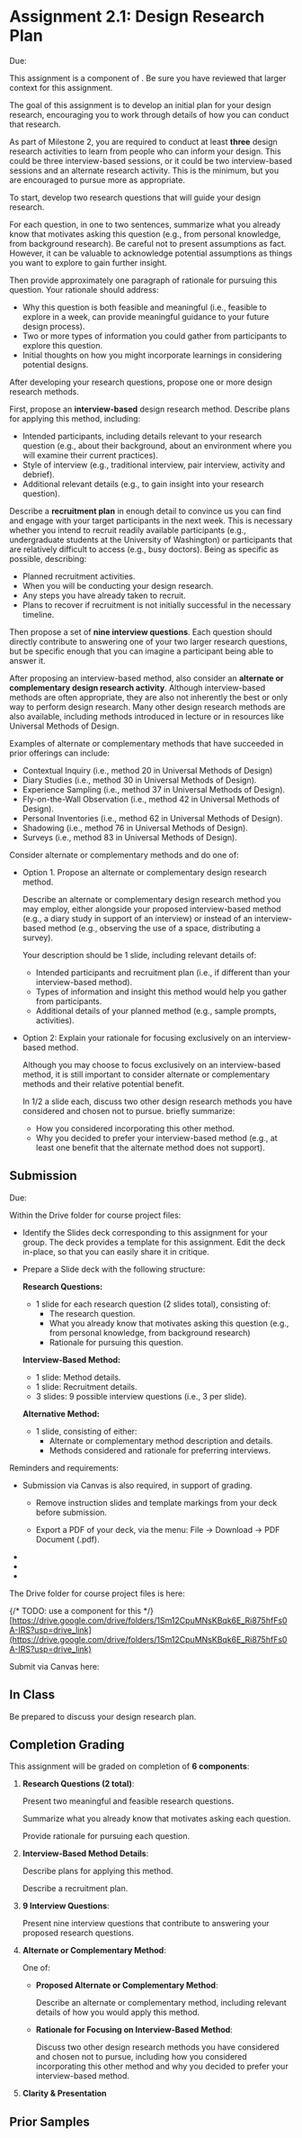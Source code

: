 

# Assignment 2.1: Design Research Plan

<UnderDevelopment display={false} />

Due: <AssignmentDueDateTime assignmentKey={calendarData.assignments.assignment_2_1} />

This assignment is a component of <SiteLink linkKey={SiteLinks.milestone_2_top}/>.
Be sure you have reviewed that larger context for this assignment.

The goal of this assignment is to develop an initial plan for your design research,
encouraging you to work through details of how you can conduct that research.

As part of Milestone 2, you are required to conduct
at least __three__ design research activities
to learn from people who can inform your design.
This could be three interview-based sessions,
or it could be two interview-based sessions and an alternate research activity.
This is the minimum, but you are encouraged to pursue more as appropriate.

To start, develop two research questions that will guide your design research.

For each question, in one to two sentences, summarize what you already know that motivates asking this question
(e.g., from personal knowledge, from background research).
Be careful not to present assumptions as fact.
However, it can be valuable to acknowledge potential assumptions as things you want to explore to gain further insight.

Then provide approximately one paragraph of rationale for pursuing this question.
Your rationale should address:
- Why this question is both feasible and meaningful
  (i.e., feasible to explore in a week, can provide meaningful guidance to your future design process).
- Two or more types of information you could gather from participants to explore this question.
- Initial thoughts on how you might incorporate learnings in considering potential designs.

After developing your research questions, propose one or more design research methods.

First, propose an **interview-based** design research method. 
Describe plans for applying this method, including:
- Intended participants,
  including details relevant to your research question
  (e.g., about their background, about an environment where you will examine their current practices).
- Style of interview (e.g., traditional interview, pair interview, activity and debrief).
- Additional relevant details (e.g., to gain insight into your research question).

Describe a __recruitment plan__ in enough detail to convince us
you can find and engage with your target participants in the next week.
This is necessary whether you intend to recruit
readily available participants (e.g., undergraduate students at the University of Washington)
or participants that are relatively difficult to access (e.g., busy doctors).
Being as specific as possible, describing:
- Planned recruitment activities.
- When you will be conducting your design research.
- Any steps you have already taken to recruit.
- Plans to recover if recruitment is not initially successful in the necessary timeline.

Then propose a set of __nine interview questions__.
Each question should directly contribute to answering one of your two larger research questions,
but be specific enough that you can imagine a participant being able to answer it.

After proposing an interview-based method, also consider an __alternate or complementary design research activity__.
Although interview-based methods are often appropriate,
they are also not inherently the best or only way to perform design research.
Many other design research methods are also available,
including methods introduced in lecture or in resources like Universal Methods of Design.

Examples of alternate or complementary methods that have succeeded in prior offerings can include:
- Contextual Inquiry (i.e., method 20 in Universal Methods of Design)
- Diary Studies (i.e., method 30 in Universal Methods of Design).
- Experience Sampling (i.e., method 37 in Universal Methods of Design).
- Fly-on-the-Wall Observation (i.e., method 42 in Universal Methods of Design).
- Personal Inventories (i.e., method 62 in Universal Methods of Design).
- Shadowing (i.e., method 76 in Universal Methods of Design).
- Surveys (i.e., method 83 in Universal Methods of Design).

Consider alternate or complementary methods and do one of:

- Option 1. Propose an alternate or complementary design research method.

   Describe an alternate or complementary design research method you may employ,
   either alongside your proposed interview-based method (e.g., a diary study in support of an interview)
   or instead of an interview-based method (e.g., observing the use of a space, distributing a survey).

   Your description should be 1 slide, including relevant details of:
   - Intended participants and recruitment plan (i.e., if different than your interview-based method).
   - Types of information and insight this method would help you gather from participants.
   - Additional details of your planned method (e.g., sample prompts, activities).

- Option 2: Explain your rationale for focusing exclusively on an interview-based method.

   Although you may choose to focus exclusively on an interview-based method,
   it is still important to consider alternate or complementary methods and their relative potential benefit.

   In 1/2 a slide each,
   discuss two other design research methods you have considered and chosen not to pursue.
   briefly summarize:
   - How you considered incorporating this other method.
   - Why you decided to prefer your interview-based method
     (e.g., at least one benefit that the alternate method does not support).


## Submission

Due: <AssignmentDueDateTime assignmentKey={calendarData.assignments.assignment_2_1} />

Within the Drive folder for course project files:

- Identify the Slides deck corresponding to this assignment for your group.
  The deck provides a template for this assignment.
  Edit the deck in-place, so that you can easily share it in critique.

- Prepare a Slide deck with the following structure:

  __Research Questions:__
  - 1 slide for each research question (2 slides total), consisting of:
    - The research question.
    - What you already know that motivates asking this question (e.g., from personal knowledge, from background research)
    - Rationale for pursuing this question.

  __Interview-Based Method:__
  - 1 slide: Method details.
  - 1 slide: Recruitment details.
  - 3 slides: 9 possible interview questions (i.e., 3 per slide).

  __Alternative Method:__
  - 1 slide, consisting of either:
    - Alternate or complementary method description and details.
    - Methods considered and rationale for preferring interviews.

Reminders and requirements:

- Submission via Canvas is also required, in support of grading.
  - Remove instruction slides and template markings from your deck before submission.

  - Export a PDF of your deck, via the menu: File -> Download -> PDF Document (.pdf).

- <GroupAssignment />
- <ClarityAndPresentationReference />
- <ParticipantAnonymity />

The Drive folder for course project files is here:

{/* TODO: use a component for this */}
[https://drive.google.com/drive/folders/1Sm12CpuMNsKBqk6E_Ri875hfFs0A-IRS?usp=drive_link](https://drive.google.com/drive/folders/1Sm12CpuMNsKBqk6E_Ri875hfFs0A-IRS?usp=drive_link)

Submit via Canvas here:

<AssignmentSubmitCanvasLink assignmentKey={calendarData.assignments.assignment_2_1} />

## In Class

Be prepared to discuss your design research plan.

## Completion Grading

This assignment will be graded on completion of __6 components__:

1. __Research Questions (2 total)__:

   Present two meaningful and feasible research questions.

   Summarize what you already know that motivates asking each question.

   Provide rationale for pursuing each question.

2. __Interview-Based Method Details__:

   Describe plans for applying this method.

   Describe a recruitment plan.

3. __9 Interview Questions__:

   Present nine interview questions that contribute to answering your proposed research questions.

4. __Alternate or Complementary Method__:

   One of:

   - __Proposed Alternate or Complementary Method__:

     Describe an alternate or complementary method,
     including relevant details of how you would apply this method.

   - __Rationale for Focusing on Interview-Based Method__:

     Discuss two other design research methods you have considered and chosen not to pursue,
     including how you considered incorporating this other method
     and why you decided to prefer your interview-based method.

5. __Clarity & Presentation__

## Prior Samples

<PriorSamplesWarning />

<ProjectMilestoneSamples milestone='assignment2b' />
